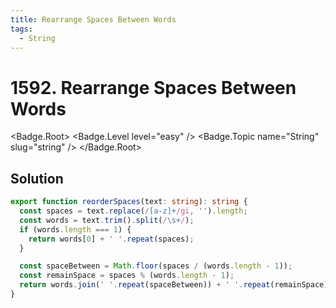 ```yaml
---
title: Rearrange Spaces Between Words
tags:
  - String
---
```


# 1592. Rearrange Spaces Between Words

<Badge.Root>
  <Badge.Level level="easy" />
  <Badge.Topic name="String" slug="string" />
</Badge.Root>

## Solution

```typescript filename="solution.ts" copy
export function reorderSpaces(text: string): string {
  const spaces = text.replace(/[a-z]+/gi, '').length;
  const words = text.trim().split(/\s+/);
  if (words.length === 1) {
    return words[0] + ' '.repeat(spaces);
  }

  const spaceBetween = Math.floor(spaces / (words.length - 1));
  const remainSpace = spaces % (words.length - 1);
  return words.join(' '.repeat(spaceBetween)) + ' '.repeat(remainSpace);
}
```

<ProblemLink
  codingSite="leetcode"
  href="https://leetcode.com/problems/rearrange-spaces-between-words"
  title="Rearrange Spaces Between Words"
/>
